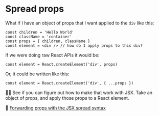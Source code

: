 # Spread props

What if I have an object of props that I want applied to the `div` like this:

```tsx
const children = 'Hello World'
const className = 'container'
const props = { children, className }
const element = <div /> // how do I apply props to this div?
```

If we were doing raw React APIs it would be:

```tsx
const element = React.createElement('div', props)
```

Or, it could be written like this:

```tsx
const element = React.createElement('div', { ...props })
```

👨‍💼 See if you can figure out how to make that work with JSX. Take an object of
props, and apply those props to a React element.

📜
[Forwarding props with the JSX spread syntax](https://react.dev/learn/passing-props-to-a-component#forwarding-props-with-the-jsx-spread-syntax)
